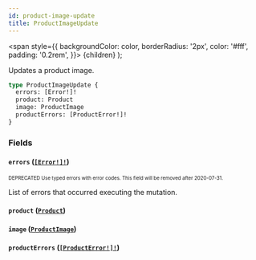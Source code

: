 ```yaml
---
id: product-image-update
title: ProductImageUpdate
---
```


<span
style={{
      backgroundColor: color,
      borderRadius: '2px',
      color: '#fff',
      padding: '0.2rem',
    }}>
{children}
</span>
);

Updates a product image.

```graphql
type ProductImageUpdate {
  errors: [Error!]!
  product: Product
  image: ProductImage
  productErrors: [ProductError!]!
}
```

### Fields

#### `errors` ([`[Error!]!`](/api-reference/objects/error.mdx))

<sub><sup><Tag color="#ffba00">DEPRECATED</Tag> Use typed errors with error codes. This field will be removed after 2020-07-31.</sup></sub>

List of errors that occurred executing the mutation.

#### `product` ([`Product`](/api-reference/objects/product.mdx))

#### `image` ([`ProductImage`](/api-reference/objects/product-image.mdx))

#### `productErrors` ([`[ProductError!]!`](/api-reference/objects/product-error.mdx))
